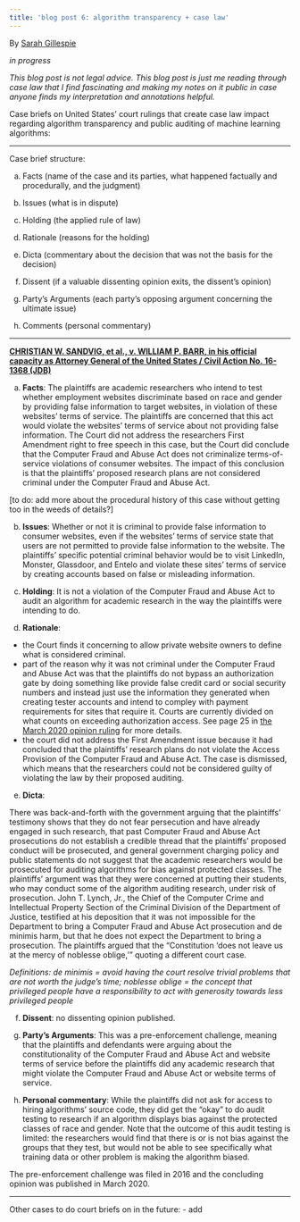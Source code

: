 ```yaml
---
title: 'blog post 6: algorithm transparency + case law'
---
```

By [Sarah Gillespie](https://www.linkedin.com/in/sarahg4567/)
 
*in progress*

*This blog post is not legal advice. This blog post is just me reading through case law that I find fascinating and making my notes on it public in case anyone finds my interpretation and annotations helpful.*
 
Case briefs on United States' court rulings that create case law impact regarding algorithm transparency and public auditing of machine learning algorithms:

***

Case brief structure:

(a) Facts (name of the case and its parties, what happened factually and procedurally, and the judgment)

(b) Issues (what is in dispute)

(c) Holding (the applied rule of law)

(d) Rationale (reasons for the holding)

(e) Dicta (commentary about the decision that was not the basis for the decision)

(f) Dissent (if a valuable dissenting opinion exits, the dissent’s opinion)

(g) Party’s Arguments (each party’s opposing argument concerning the ultimate issue)

(h) Comments (personal commentary)

***

**[CHRISTIAN W. SANDVIG, et al., v. WILLIAM P. BARR, in his official capacity as Attorney General of the United States / Civil Action No. 16-1368 (JDB)](https://www.aclu.org/sites/default/files/field_document/sandvig_opinion.pdf)**

(a) **Facts**:
The plaintiffs are academic researchers who intend to test whether employment websites discriminate based on race and gender by providing false information to target websites, in violation of these websites’ terms of service. The plaintiffs are concerned that this act would violate the websites' terms of service about not providing false information. The Court did not address the researchers First Amendment right to free speech in this case, but the Court did conclude that the Computer Fraud and Abuse Act does not criminalize terms-of-service violations of consumer websites. The impact of this conclusion is that the plaintiffs' proposed research plans are not considered criminal under the Computer Fraud and Abuse Act.

[to do: add more about the procedural history of this case without getting too in the weeds of details?]

(b) **Issues**:
Whether or not it is criminal to provide false information to consumer websites, even if the websites' terms of service state that users are not permitted to provide false information to the website. The plaintiffs' specific potential criminal behavior would be to visit LinkedIn, Monster, Glassdoor, and Entelo and violate these sites' terms of service by creating accounts based on false or misleading information.

(c) **Holding**:
It is not a violation of the Computer Fraud and Abuse Act to audit an algorithm for academic research in the way the plaintiffs were intending to do.

(d) **Rationale**:
- the Court finds it concerning to allow private website owners to define what is considered criminal.
- part of the reason why it was not criminal under the Computer Fraud and Abuse Act was that the plaintiffs do not bypass an authorization gate by doing something like provide false credit card or social security numbers and instead just use the information they generated when creating tester accounts and intend to compley with payment requirements for sites that require it. Courts are currently divided on what counts on exceeding authorization access. See page 25 in [the March 2020 opinion ruling](https://www.aclu.org/sites/default/files/field_document/sandvig_opinion.pdf) for more details.
- the court did not address the First Amendment issue because it had concluded that the plaintiffs' research plans do not violate the Access Provision of the Computer Fraud and Abuse Act. The case is dismissed, which means that the researchers could not be considered guilty of violating the law by their proposed auditing.

(e) **Dicta**:

There was back-and-forth with the government arguing that the plaintiffs' testimony shows that they do not fear persecution and have already engaged in such research,  that past Computer Fraud and Abuse Act prosecutions do not establish a credible thread that the plaintiffs' proposed conduct will be prosecuted, and general government charging policy and public statements do not suggest that the academic researchers would be prosecuted for auditing algorithms for bias against protected classes. The plaintiffs' argument was that they were concerned at putting their students, who may conduct some of the algorithm auditing research, under risk of prosecution. John T. Lynch, Jr., the Chief of the
Computer Crime and Intellectual Property Section of the Criminal Division of the Department of Justice, testified at his deposition that it was not impossible for the Department to bring a Computer Fraud and Abuse Act prosecution and de minimis harm, but that he does not expect the Department to bring a prosecution. The plaintiffs argued that the "Constitution 'does not leave us at the mercy of noblesse oblige,'" quoting a different court case.

*Definitions: de minimis = avoid having the court resolve trivial problems that are not worth the judge's time; noblesse oblige = the concept that privileged people have a responsibility to act with generosity towards less privileged people*

(f) **Dissent**: no dissenting opinion published.

(g) **Party’s Arguments**: 
This was a pre-enforcement challenge, meaning that the plaintiffs and defendants were arguing about the constitutionality of the Computer Fraud and Abuse Act and website terms of service before the plaintiffs did any academic research that might violate the Computer Fraud and Abuse Act or website terms of service.

(h) **Personal commentary**:
While the plaintiffs did not ask for access to hiring algorithms' source code, they did get the "okay" to do audit testing to research if an algorithm displays bias against the protected classes of race and gender. Note that the outcome of this audit testing is limited: the researchers would find that there is or is not bias against the groups that they test, but would not be able to see specifically what training data or other problem is making the algorithm biased.

The pre-enforcement challenge was filed in 2016 and the concluding opinion was published in March 2020.

***

Other cases to do court briefs on in the future:
- add